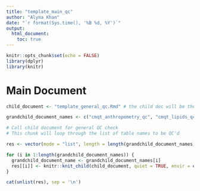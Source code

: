 ```yaml
---
title: "template_main_qc"
author: "Alyna Khan"
date: "`r format(Sys.time(), '%B %d, %Y')`"
output: 
  html_document:
    toc: true
---
```


```r
knitr::opts_chunk$set(echo = FALSE)
library(dplyr)
library(knitr)
```

# Main Document 

```r
child_document <- "template_general_qc.Rmd" # the child doc will be the general qc Rmd

grandchild_document_names <- c("cmqt_anthropometry_qc", "cmqt_lipids_qc", "cmqt_blood_pressure_qc", "cmqt_hematology_qc")

```

```r
# Call child document for general QC check 
# This chunk will loop through the list of table names to be QC'd 

res <- vector(mode = "list", length = length(grandchild_document_names))

for (i in 1:length(grandchild_document_names)) {
  grandchild_document_name <- grandchild_document_names[i]
  res[[i]] <- knitr::knit_child(child_document, quiet = TRUE, envir = environment())
}

cat(unlist(res), sep = '\n')
```
